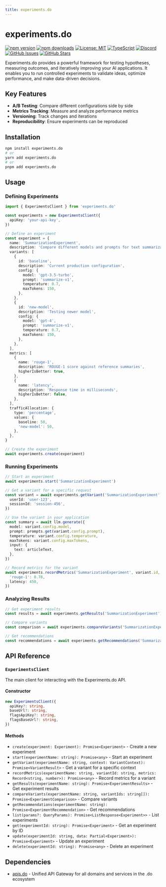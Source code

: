 ```yaml
---
title: experiments.do
---
```


# experiments.do

[![npm version](https://img.shields.io/npm/v/experiments.do.svg)](https://www.npmjs.com/package/experiments.do)
[![npm downloads](https://img.shields.io/npm/dm/experiments.do.svg)](https://www.npmjs.com/package/experiments.do)
[![License: MIT](https://img.shields.io/badge/License-MIT-blue.svg)](https://opensource.org/licenses/MIT)
[![TypeScript](https://img.shields.io/badge/TypeScript-4.9.5-blue.svg)](https://www.typescriptlang.org/)
[![Discord](https://img.shields.io/badge/Discord-Join%20Chat-7289da?logo=discord&logoColor=white)](https://discord.gg/tafnNeUQdm)
[![GitHub Issues](https://img.shields.io/github/issues/drivly/ai.svg)](https://github.com/drivly/ai/issues)
[![GitHub Stars](https://img.shields.io/github/stars/drivly/ai.svg)](https://github.com/drivly/ai)

Experiments.do provides a powerful framework for testing hypotheses, measuring outcomes, and iteratively improving your AI applications. It enables you to run controlled experiments to validate ideas, optimize performance, and make data-driven decisions.

## Key Features

- **A/B Testing**: Compare different configurations side by side
- **Metrics Tracking**: Measure and analyze performance metrics
- **Versioning**: Track changes and iterations
- **Reproducibility**: Ensure experiments can be reproduced

## Installation

```bash
npm install experiments.do
# or
yarn add experiments.do
# or
pnpm add experiments.do
```

## Usage

### Defining Experiments

```typescript
import { ExperimentsClient } from 'experiments.do'

const experiments = new ExperimentsClient({
  apiKey: 'your-api-key',
})

// Define an experiment
const experiment = {
  name: 'SummarizationExperiment',
  description: 'Compare different models and prompts for text summarization',
  variants: [
    {
      id: 'baseline',
      description: 'Current production configuration',
      config: {
        model: 'gpt-3.5-turbo',
        prompt: 'summarize-v1',
        temperature: 0.7,
        maxTokens: 150,
      },
    },
    {
      id: 'new-model',
      description: 'Testing newer model',
      config: {
        model: 'gpt-4',
        prompt: 'summarize-v1',
        temperature: 0.7,
        maxTokens: 150,
      },
    },
  ],
  metrics: [
    {
      name: 'rouge-1',
      description: 'ROUGE-1 score against reference summaries',
      higherIsBetter: true,
    },
    {
      name: 'latency',
      description: 'Response time in milliseconds',
      higherIsBetter: false,
    },
  ],
  trafficAllocation: {
    type: 'percentage',
    values: {
      baseline: 50,
      'new-model': 50,
    },
  },
}

// Create the experiment
await experiments.create(experiment)
```

### Running Experiments

```typescript
// Start an experiment
await experiments.start('SummarizationExperiment')

// Get a variant for a specific request
const variant = await experiments.getVariant('SummarizationExperiment', {
  userId: 'user-123',
  sessionId: 'session-456',
})

// Use the variant in your application
const summary = await llm.generate({
  model: variant.config.model,
  prompt: prompts.get(variant.config.prompt),
  temperature: variant.config.temperature,
  maxTokens: variant.config.maxTokens,
  input: {
    text: articleText,
  },
})

// Record metrics for the variant
await experiments.recordMetrics('SummarizationExperiment', variant.id, {
  'rouge-1': 0.78,
  latency: 450,
})
```

### Analyzing Results

```typescript
// Get experiment results
const results = await experiments.getResults('SummarizationExperiment')

// Compare variants
const comparison = await experiments.compareVariants('SummarizationExperiment', ['baseline', 'new-model'])

// Get recommendations
const recommendations = await experiments.getRecommendations('SummarizationExperiment')
```

## API Reference

### `ExperimentsClient`

The main client for interacting with the Experiments.do API.

#### Constructor

```typescript
new ExperimentsClient({
  apiKey?: string,
  baseUrl?: string,
  flagsApiKey?: string,
  flagsBaseUrl?: string,
})
```

#### Methods

- `create(experiment: Experiment): Promise<Experiment>` - Create a new experiment
- `start(experimentName: string): Promise<any>` - Start an experiment
- `getVariant(experimentName: string, context: VariantContext): Promise<VariantResult>` - Get a variant for a specific context
- `recordMetrics(experimentName: string, variantId: string, metrics: Record<string, number>): Promise<any>` - Record metrics for a variant
- `getResults(experimentName: string): Promise<ExperimentResults>` - Get experiment results
- `compareVariants(experimentName: string, variantIds: string[]): Promise<ExperimentComparison>` - Compare variants
- `getRecommendations(experimentName: string): Promise<ExperimentRecommendation>` - Get recommendations
- `list(params?: QueryParams): Promise<ListResponse<Experiment>>` - List experiments
- `get(experimentId: string): Promise<Experiment>` - Get an experiment by ID
- `update(experimentId: string, data: Partial<Experiment>): Promise<Experiment>` - Update an experiment
- `delete(experimentId: string): Promise<any>` - Delete an experiment

## Dependencies

- [apis.do](https://www.npmjs.com/package/apis.do) - Unified API Gateway for all domains and services in the .do ecosystem
